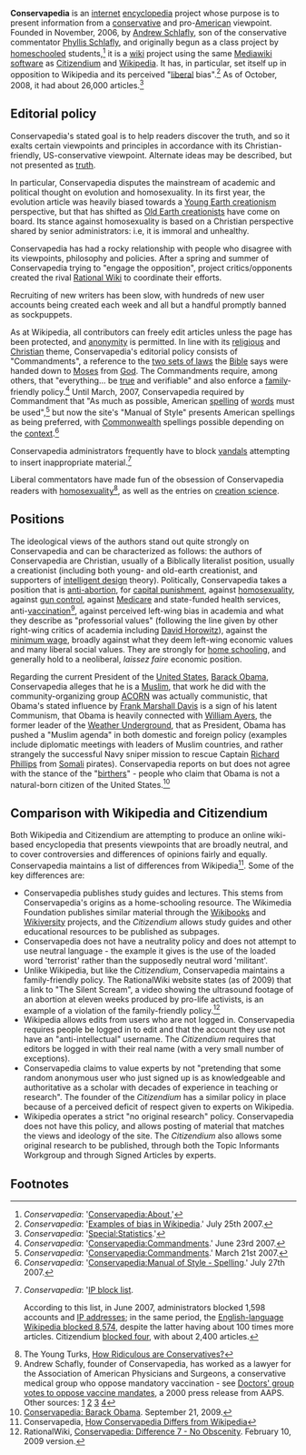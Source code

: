 {{subpages}}
{{TOC|right}}

'''Conservapedia''' is an [[internet]] [[encyclopedia]] project whose purpose is to present information from a [[conservatism|conservative]] and pro-[[United States of America|American]] viewpoint. Founded in November, 2006, by [[Andrew Schlafly]], son of the conservative commentator [[Phyllis Schlafly]], and originally begun as a class project by [[homeschooling|homeschooled]] students,<ref>''Conservapedia'': '[http://www.conservapedia.com/Conservapedia:About Conservapedia:About],'</ref> it is a [[wiki]] project using the same [[Mediawiki]] [[software]] as [[Citizendium]] and [[Wikipedia]]. It has, in particular, set itself up in opposition to Wikipedia and its perceived "[[liberalism|liberal]] bias".<ref>''Conservapedia'': '[http://www.conservapedia.com/index.php?title=Examples_of_Bias_in_Wikipedia&oldid=249783 Examples of bias in Wikipedia].' July 25th 2007.</ref> As of October, 2008, it had about 26,000 articles.<ref>''Conservapedia'': '[http://www.conservapedia.com/Special:Statistics Special:Statistics].'</ref>

==Editorial policy==

Conservapedia's stated goal is to help readers discover the truth, and so it exalts certain viewpoints and principles in accordance with its Christian-friendly, US-conservative viewpoint. Alternate ideas may be described, but not presented as [[truth]].

In particular, Conservapedia disputes the mainstream of academic and political thought on evolution and homosexuality. In its first year, the evolution article was heavily biased towards a [[Young Earth creationism]] perspective, but that has shifted as [[Old Earth creationism|Old Earth creationists]] have come on board. Its stance against homosexuality is based on a Christian perspective shared by senior administrators: i.e, it is immoral and unhealthy.

Conservapedia has had a rocky relationship with people who disagree with its viewpoints, philosophy and policies. After a spring and summer of Conservapedia trying to "engage the opposition", project critics/opponents created the rival [[Rational Wiki]] to coordinate their efforts. 

Recruiting of new writers has been slow, with hundreds of new user accounts being created each week and all but a handful promptly banned as sockpuppets.

As at Wikipedia, all contributors can freely edit articles unless the page has been protected, and [[anonymity]] is permitted. In line with its [[religion|religious]] and [[Christianity|Christian]] theme, Conservapedia's editorial policy consists of "Commandments", a reference to the [[Ten Commandments|two sets of laws]] the [[Bible]] says were handed down to [[Moses]] from [[God]]. The Commandments require, among others, that "everything... be [[truth|true]] and verifiable" and also enforce a [[family]]-friendly policy.<ref>''Conservapedia'': '[http://www.conservapedia.com/index.php?title=Conservapedia:Commandments&oldid=207247 Conservapedia:Commandments].' June 23rd 2007.</ref> Until March, 2007, Conservapedia required by Commandment that "As much as possible, American [[spelling]] of [[word]]s must be used",<ref>''Conservapedia'': '[http://www.conservapedia.com/index.php?title=Conservapedia:Commandments&oldid=55263 Conservapedia:Commandments].' March 21st 2007.</ref> but now the site's "Manual of Style" presents American spellings as being preferred, with [[Commonwealth of Nations|Commonwealth]] spellings possible depending on the [[context]].<ref>''Conservapedia'': '[http://www.conservapedia.com/index.php?title=Conservapedia:Manual_of_Style&oldid=252988#Spelling Conservapedia:Manual of Style - Spelling].' July 27th 2007.</ref>

Conservapedia administrators frequently have to block [[vandalism (wiki)|vandals]] attempting to insert inappropriate material.<ref>''Conservapedia'': '[http://www.conservapedia.com/Special:Ipblocklist IP block list]. 

According to this list, in June 2007, administrators blocked 1,598 accounts and [[IP address]]es; in the same period, the [http://en.wikipedia.org/wiki/Special:Ipblocklist English-language Wikipedia blocked 8,574], despite the latter having about 100 times more articles. Citizendium [http://en.citizendium.org/wiki/Special:Ipblocklist blocked four], with about 2,400 articles.</ref>

Liberal commentators have made fun of the obsession of Conservapedia readers with [[homosexuality]]<ref>The Young Turks, [http://www.youtube.com/watch?v=MCV158ln_zk How Ridiculous are Conservatives?]</ref>, as well as the entries on [[creation science]].

== Positions ==
The ideological views of the authors stand out quite strongly on Conservapedia and can be characterized as follows: the authors of Conservapedia are Christian, usually of a Biblically literalist position, usually a creationist (including both young- and old-earth creationist, and supporters of [[intelligent design]] theory). Politically, Conservapedia takes a position that is [[abortion|anti-abortion]], for [[capital punishment]], against [[homosexuality]], against [[gun control]], against [[Medicare]] and state-funded health services, anti-[[vaccination]]<ref>Andrew Schafly, founder of Conservapedia, has worked as a lawyer for the Association of American Physicians and Surgeons, a conservative medical group who oppose mandatory vaccination - see [http://www.aapsonline.org/press/nrvacres.htm Doctors' group votes to oppose vaccine mandates], a 2000 press release from AAPS. Other sources: [http://conwebwatch.tripod.com/stories/2005/medicine.html] [http://scienceblogs.com/insolence/2007/02/conservapedia.php] [http://rationalwiki.com/wiki/Conservapedia:Vaccination,_Censorship_of] [http://www.kellyramsey.net/index.php/2007/06/22/smallpox-and-vaccination-on-conservapedia/]</ref>, against perceived left-wing bias in academia and what they describe as "professorial values" (following the line given by other right-wing critics of academia including [[David Horowitz]]), against the [[minimum wage]], broadly against what they deem left-wing economic values and many liberal social values. They are strongly for [[home schooling]], and generally hold to a neoliberal, ''laissez faire'' economic position.

Regarding the current President of the [[United States]], [[Barack Obama]], Conservapedia alleges that he is a [[Islam|Muslim]], that work he did with the community-organizing group [[ACORN]] was actually communistic, that Obama's stated influence by [[Frank Marshall Davis]] is a sign of his latent Communism, that Obama is heavily connected with [[William Ayers]], the former leader of the [[Weather Underground]], that as President, Obama has pushed a "Muslim agenda" in both domestic and foreign policy (examples include diplomatic meetings with leaders of Muslim countries, and rather strangely the successful Navy sniper mission to rescue Captain [[Richard Phillips]] from [[Somalia|Somali]] pirates). Conservapedia reports on but does not agree with the stance of the "[[Birther movement|birthers]]" - people who claim that Obama is not a natural-born citizen of the United States.<ref>[http://www.conservapedia.com/index.php?title=Barack_Hussein_Obama&oldid=702459 Conservapedia: Barack Obama]. September 21, 2009.</ref>

== Comparison with Wikipedia and Citizendium ==
Both Wikipedia and Citizendium are attempting to produce an online wiki-based encyclopedia that presents viewpoints that are broadly neutral, and to cover controversies and differences of opinions fairly and equally. Conservapedia maintains a list of differences from Wikipedia<ref>Conservapedia, [http://www.conservapedia.com/Conservapedia:How_Conservapedia_Differs_from_Wikipedia How Conservapedia Differs from Wikipedia]</ref>. Some of the key differences are:
* Conservapedia publishes study guides and lectures. This stems from Conservapedia's origins as a home-schooling resource. The Wikimedia Foundation publishes similar material through the [[Wikibooks]] and [[Wikiversity]] projects, and the ''Citizendium'' allows study guides and other educational resources to be published as subpages.
* Conservapedia does not have a neutrality policy and does not attempt to use neutral language - the example it gives is the use of the loaded word 'terrorist' rather than the supposedly neutral word 'militant'.
* Unlike Wikipedia, but like the ''Citizendium'', Conservapedia maintains a family-friendly policy. The RationalWiki website states (as of 2009) that a link to "The Silent Scream", a video showing the ultrasound footage of an abortion at eleven weeks produced by pro-life activists, is an example of a violation of the family-friendly policy.<ref>RationalWiki, [http://rationalwiki.com/wiki/index.php?title=Conservapedia:Difference_7_-_No_Obscenity&oldid=314587 Conservapedia: Difference 7 - No Obscenity]. February 10, 2009 version.</ref>
* Wikipedia allows edits from users who are not logged in. Conservapedia requires people be logged in to edit and that the account they use not have an "anti-intellectual" username. The ''Citizendium'' requires that editors be logged in with their real name (with a very small number of exceptions).
* Conservapedia claims to value experts by not "pretending that some random anonymous user who just signed up is as knowledgeable and authoritative as a scholar with decades of experience in teaching or research". The founder of the ''Citizendium'' has a similar policy in place because of a perceived deficit of respect given to experts on Wikipedia.
* Wikipedia operates a strict "no original research" policy. Conservapedia does not have this policy, and allows posting of material that matches the views and ideology of the site. The ''Citizendium'' also allows some original research to be published, through both the Topic Informants Workgroup and through Signed Articles by experts.

==Footnotes==
<div class="references-2column">
<references/>
</div>